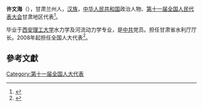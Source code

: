 '''许文海'''（{{bd|1965年||}}），甘肃兰州人，[[汉族|汉族]]，[[中华人民共和国|中华人民共和国]]政治人物、[[第十一届全国人民代表大会|第十一届全国人民代表大会]]甘肃地区代表<ref>{{cite web|author=新华网|title=第十一届全国人大代表|url=http://news.xinhuanet.com/ziliao/2008-03/03/content_7708230.htm?node=36628|publisher=新华网|accessdate=2014-01-07|archive-date=2014-01-10|archive-url=https://web.archive.org/web/20140110211415/http://news.xinhuanet.com/ziliao/2008-03/03/content_7708230.htm?node=36628|dead-url=no}}</ref>。

毕业于[[西安理工大学|西安理工大学]]水力学及河流动力学专业，是[[中共|中共]]党员。担任甘肃省水利厅厅长。2008年起担任全国人大代表<ref>{{cite news|title=全国人大代表信息-许文海|url=http://210.82.31.1:8084/delegate/viewDelegate.action?dbid=112529|accessdate=2013-04-05|newspaper=全国人大网|archive-url=https://web.archive.org/web/20140528014803/http://www.npc.gov.cn/delegate/viewDelegate.action?dbid=112529|archive-date=2014-05-28|dead-url=yes}}</ref>。

==參考文獻==
{{reflist}}
[[Category:第十一届全国人大代表|Category:第十一届全国人大代表]]